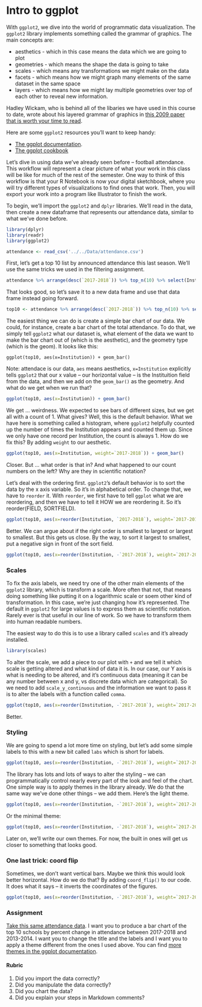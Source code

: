 # Intro to ggplot

With `ggplot2`, we dive into the world of programmatic data visualization. The `ggplot2` library implements something called the grammar of graphics. The main concepts are: 

* aesthetics - which in this case means the data which we are going to plot
* geometries - which means the shape the data is going to take
* scales - which means any transformations we might make on the data
* facets - which means how we might graph many elements of the same dataset in the same space
* layers - which means how we might lay multiple geometries over top of each other to reveal new information.

Hadley Wickam, who is behind all of the libaries we have used in this course to date, wrote about his layered grammar of graphics in [this 2009 paper that is worth your time to read](http://byrneslab.net/classes/biol607/readings/wickham_layered-grammar.pdf). 

Here are some `ggplot2` resources you'll want to keep handy: 

* [The ggplot documentation](http://ggplot2.tidyverse.org/reference/index.html).
* [The ggplot cookbook](http://www.cookbook-r.com/Graphs/)

Let's dive in using data we've already seen before -- football attendance. This workflow will represent a clear picture of what your work in this class will be like for much of the rest of the semester. One way to think of this workflow is that your R Notebook is now your digital sketchbook, where you will try different types of visualizations to find ones that work. Then, you will export your work into a program like Illustrator to finish the work. 

To begin, we'll import the `ggplot2` and `dplyr` libraries. We'll read in the data, then create a new dataframe that represents our attendance data, similar to what we've done before. 

```r
library(dplyr)
library(readr)
library(ggplot2)
```

```r
attendance <- read_csv('../../Data/attendance.csv')
```

First, let's get a top 10 list by announced attendance this last season. We'll use the same tricks we used in the filtering assignment. 

```r
attendance %>% arrange(desc(`2017-2018`)) %>% top_n(10) %>% select(Institution, `2017-2018`)
```

That looks good, so let's save it to a new data frame and use that data frame instead going forward.

```r
top10 <- attendance %>% arrange(desc(`2017-2018`)) %>% top_n(10) %>% select(Institution, `2017-2018`)
```

The easiest thing we can do is create a simple bar chart of our data. We could, for instance, create a bar chart of the total attendance. To do that, we simply tell `ggplot2` what our dataset is, what element of the data we want to make the bar chart out of (which is the aesthetic), and the geometry type (which is the geom). It looks like this:

`ggplot(top10, aes(x=Institution)) + geom_bar()` 

Note: attendace is our data, `aes` means aesthetics, `x=Institution` explicitly tells `ggplot2` that our x value -- our horizontal value -- is the Instituition field from the data, and then we add on the `geom_bar()` as the geometry. And what do we get when we run that? 

```r
ggplot(top10, aes(x=Institution)) + geom_bar()
```

We get ... weirdness. We expected to see bars of different sizes, but we get all with a count of 1. What gives? Well, this is the default behavior. What we have here is something called a histogram, where `ggplot2` helpfully counted up the number of times the Institution appears and counted them up. Since we only have one record per Institution, the count is always 1. How do we fix this? By adding `weight` to our aesthetic. 

```r
ggplot(top10, aes(x=Institution, weight=`2017-2018`)) + geom_bar()
```

Closer. But ... what order is that in? And what happened to our count numbers on the left? Why are they in scientific notation?

Let's deal with the ordering first. `ggplot2`'s default behavior is to sort the data by the x axis variable. So it's in alphabetical order. To change that, we have to `reorder` it. With `reorder`, we first have to tell `ggplot` what we are reordering, and then we have to tell it HOW we are reordering it. So it's reorder(FIELD, SORTFIELD). 

```r
ggplot(top10, aes(x=reorder(Institution, `2017-2018`), weight=`2017-2018`)) + geom_bar()
```

Better. We can argue about if the right order is smallest to largest or largest to smallest. But this gets us close. By the way, to sort it largest to smallest, put a negative sign in front of the sort field. 

```r
ggplot(top10, aes(x=reorder(Institution, -`2017-2018`), weight=`2017-2018`)) + geom_bar()
```

### Scales

To fix the axis labels, we need try one of the other main elements of the `ggplot2` library, which is transform a scale. More often that not, that means doing something like putting it on a logarithmic scale or soem other kind of transformation. In this case, we're just changing how it's represented. The default in `ggplot2` for large values is to express them as scientific notation. Rarely ever is that useful in our line of work. So we have to transform them into human readable numbers. 

The easiest way to do this is to use a library called `scales` and it's already installed.

```r
library(scales)
```

To alter the scale, we add a piece to our plot with `+` and we tell it which scale is getting altered and what kind of data it is. In our case, our Y axis is what is needing to be altered, and it's continuous data (meaning it can be any number between x and y, vs discrete data which are categorical). So we need to add `scale_y_continuous` and the information we want to pass it is to alter the labels with a function called `comma`. 

```r
ggplot(top10, aes(x=reorder(Institution, -`2017-2018`), weight=`2017-2018`)) + geom_bar() + scale_y_continuous(labels=comma)

```

Better. 

### Styling

We are going to spend a lot more time on styling, but let's add some simple labels to this with a new bit called `labs` which is short for labels. 

```r
ggplot(top10, aes(x=reorder(Institution, -`2017-2018`), weight=`2017-2018`)) + geom_bar() + scale_y_continuous(labels=comma) + labs(title="Top 10 Football Programs By Attendance", x="School", y="Attendance")
```

The library has lots and lots of ways to alter the styling -- we can programmatically control nearly every part of the look and feel of the chart. One simple way is to apply themes in the library already. We do that the same way we've done other things -- we add them. Here's the light theme. 

```r
ggplot(top10, aes(x=reorder(Institution, -`2017-2018`), weight=`2017-2018`)) + geom_bar() + scale_y_continuous(labels=comma) + labs(title="Top 10 Football Programs By Attendance", x="School", y="Attendance") + theme_light()
```

Or the minimal theme:

```r
ggplot(top10, aes(x=reorder(Institution, -`2017-2018`), weight=`2017-2018`)) + geom_bar() + scale_y_continuous(labels=comma) + labs(title="Top 10 Football Programs By Attendance", x="School", y="Attendance") + theme_minimal()
```

Later on, we'll write our own themes. For now, the built in ones will get us closer to something that looks good.

### One last trick: coord flip

Sometimes, we don't want vertical bars. Maybe we think this would look better horizontal. How do we do that? By adding `coord_flip()` to our code. It does what it says -- it inverts the coordinates of the figures.

```r
ggplot(top10, aes(x=reorder(Institution, -`2017-2018`), weight=`2017-2018`)) + geom_bar() + scale_y_continuous(labels=comma) + labs(title="Top 10 Football Programs By Attendance", x="School", y="Attendance") + theme_minimal() + coord_flip()
```



### Assignment

[Take this same attendance data](https://www.dropbox.com/s/m52dkdon3zs3ssq/attendance.csv?dl=0). I want you to produce a bar chart of the top 10 schools by percent change in attendance between 2017-2018 and 2013-2014. I want you to change the title and the labels and I want you to apply a theme different from the ones I used above. You can find [more themes in the ggplot documentation](https://ggplot2.tidyverse.org/reference/ggtheme.html).

#### Rubric
1. Did you import the data correctly?
2. Did you manipulate the data correctly?
3. Did you chart the data?
4. Did you explain your steps in Markdown comments?